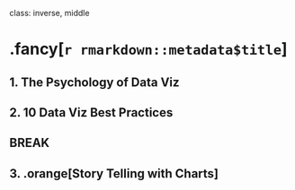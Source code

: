 
class: inverse, middle

# .fancy[`r rmarkdown::metadata$title`]

## 1. The Psychology of Data Viz
## 2. 10 Data Viz Best Practices

## BREAK

## 3. .orange[Story Telling with Charts]
